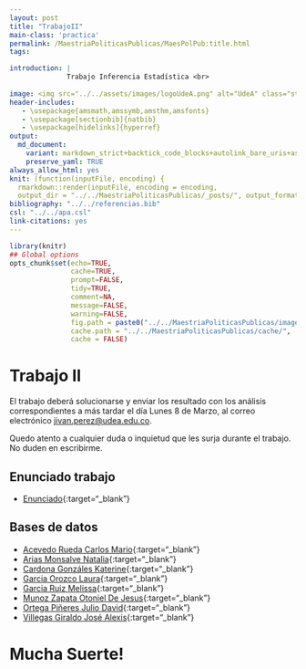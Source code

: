 ```yaml
---
layout: post
title: "TrabajoII"
main-class: 'practica'
permalink: /MaestriaPoliticasPublicas/MaesPolPub:title.html
tags:

introduction: |
              Trabajo Inferencia Estadística <br>
              
image: <img src="../../assets/images/logoUdeA.png" alt="UdeA" class="sticky">
header-includes:
   - \usepackage{amsmath,amssymb,amsthm,amsfonts}
   - \usepackage[sectionbib]{natbib}
   - \usepackage[hidelinks]{hyperref}
output:
  md_document:
    variant: markdown_strict+backtick_code_blocks+autolink_bare_uris+ascii_identifiers+tex_math_single_backslash
    preserve_yaml: TRUE
always_allow_html: yes   
knit: (function(inputFile, encoding) {
  rmarkdown::render(inputFile, encoding = encoding,
  output_dir = "../../MaestriaPoliticasPublicas/_posts/", output_format = "all"  ) })
bibliography: "../../referencias.bib"
csl: "../../apa.csl"
link-citations: yes
---
```


```r
library(knitr)
## Global options
opts_chunk$set(echo=TRUE,
               cache=TRUE,
               prompt=FALSE,
               tidy=TRUE,
               comment=NA,
               message=FALSE,
               warning=FALSE,
               fig.path = paste0("../../MaestriaPoliticasPublicas/images/", "TrabajoII"),
               cache.path = "../../MaestriaPoliticasPublicas/cache/",
               cache = FALSE)
```

# Trabajo II
El trabajo deberá solucionarse y enviar los resultado con los análisis correspondientes a más tardar el día Lunes 8 de Marzo, al correo electrónico <a target="_blank" href="mailto:jivan.perez@udea.edu.co"> jivan.perez@udea.edu.co</a>.

Quedo atento a cualquier duda o inquietud que les surja durante el trabajo. No duden en escribirme.

## Enunciado trabajo 
* [Enunciado](https://github.com/jiperezga/jiperezga.github.io/raw/master/Dataset/Trabajo/TrabajoII.docx){:target="_blank"}

## Bases de datos 

* [Acevedo Rueda Carlos Mario](https://github.com/jiperezga/jiperezga.github.io/raw/master/Dataset/Trabajo/TII71792830.xlsx){:target="_blank"}
* [Arias Monsalve Natalia](https://github.com/jiperezga/jiperezga.github.io/raw/master/Dataset/TIIrabajo/TII43975152.xlsx){:target="_blank"}
* [Cardona Gonzáles Katerine](https://github.com/jiperezga/jiperezga.github.io/raw/master/Dataset/TIIrabajo/TII1152436746.xlsx){:target="_blank"}
* [Garcia Orozco Laura](https://github.com/jiperezga/jiperezga.github.io/raw/master/Dataset/TIIrabajo/TII1037624013.xlsx){:target="_blank"}
* [Garcia Ruiz Melissa](https://github.com/jiperezga/jiperezga.github.io/raw/master/Dataset/TIIrabajo/TII1017231035.xlsx){:target="_blank"}
* [Munoz Zapata Otoniel De Jesus](https://github.com/jiperezga/jiperezga.github.io/raw/master/Dataset/TIIrabajo/TII15513555.xlsx){:target="_blank"}
* [Ortega Piñeres Julio David](https://github.com/jiperezga/jiperezga.github.io/raw/master/Dataset/TIIrabajo/TII73005834.xlsx){:target="_blank"}
* [Villegas Giraldo José Alexis](https://github.com/jiperezga/jiperezga.github.io/raw/master/Dataset/TIIrabajo/TII1039461255.xlsx){:target="_blank"}

<h1> Mucha Suerte! </h1>
